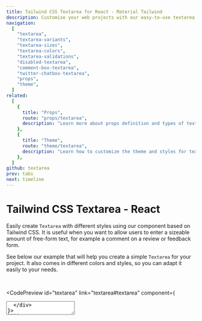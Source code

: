```yaml
---
title: Tailwind CSS Textarea for React - Material Tailwind
description: Customise your web projects with our easy-to-use textarea component for Tailwind CSS and React using Material Design guidelines.
navigation:
  [
    "textarea",
    "textarea-variants",
    "textarea-sizes",
    "textarea-colors",
    "textarea-validations",
    "disabled-textarea",
    "comment-box-textarea",
    "twitter-chatbox-textarea",
    "props",
    "theme",
  ]
related:
  [
    {
      title: "Props",
      route: "props/textarea",
      description: "Learn more about props definition and types of textarea component.",
    },
    {
      title: "Theme",
      route: "theme/textarea",
      description: "Learn how to customize the theme and styles for textarea component.",
    },
  ]
github: textarea
prev: tabs
next: timeline
---
```


# Tailwind CSS Textarea - React

Easily create <Code>Textarea</Code> with different styles using our component based on Tailwind CSS. It is useful when you want to allow users to enter a sizeable amount of free-form text, for example a comment on a review or feedback form.

See below our example that will help you create a simple <Code>Textarea</Code> for your project. It also comes in different colors and styles, so you can adapt it easily to your needs.

<br />

<CodePreview id="textarea" link="textarea#textarea" component={
  <div className="w-96">
    <Textarea label="Message" />
  </div>
}>
```jsx
import { Textarea } from "@material-tailwind/react";

export default function Example() {
  return (
    <div className="w-96">
      <Textarea label="Message" />
    </div>
  );
}
```
</CodePreview>

---

## Textarea Variants

The <Code>Textarea</Code> component comes with 3 different variants that you can change it using the <Code>variant</Code> prop.

<CodePreview id="textarea-variants" link="textarea#textarea-variants" component={
  <div className="flex flex-col w-96 gap-6">
    <Textarea variant="static" label="Static" placeholder="Static" />
    <Textarea variant="standard" label="Standard" />
    <Textarea variant="outlined" label="Outlined" />
  </div>
}>
```jsx
import { Textarea } from "@material-tailwind/react";

export default function Example() {
  return (
    <div className="flex flex-col w-96 gap-6">
      <Textarea variant="static" label="Static" placeholder="Static" />
      <Textarea variant="standard" label="Standard" />
      <Textarea variant="outlined" label="Outlined" />
    </div>
  );
}
```
</CodePreview>

---

## Textarea Sizes

The <Code>Textarea</Code> component comes with 2 different sizes that you can change it using the <Code>size</Code> prop.

<CodePreview id="textarea-sizes" link="textarea#textarea-sizes" component={
  <div className="flex flex-col w-96 gap-6">
    <Textarea size="md" label="Textarea Medium" />
    <Textarea size="lg" label="Textarea Large" />
  </div>
}>
```jsx
import { Textarea } from "@material-tailwind/react";

export default function Example() {
  return (
    <div className="flex flex-col w-96 gap-6">
      <Textarea size="md" label="Textarea Medium" />
      <Textarea size="lg" label="Textarea Large" />
    </div>
  );
}
```
</CodePreview>

---

## Textarea Colors

The <Code>Textarea</Code> component comes with 19 different colors that you can change it using the <Code>color</Code> prop.

<CodePreview id="textarea-colors" link="textarea#textarea-colors" component={
  <div className="flex w-96 flex-col gap-6">
    <Textarea color="blue" label="Textarea Blue" />
    <Textarea color="purple" label="Textarea Purple" />
    <Textarea color="indigo" label="Textarea Indigo" />
    <Textarea color="teal" label="Textarea Teal" />
  </div>
}>
```jsx
import { Textarea } from "@material-tailwind/react";

export default function Example() {
  return (
    <div className="flex w-96 flex-col gap-6">
      <Textarea color="blue" label="Textarea Blue" />
      <Textarea color="purple" label="Textarea Purple" />
      <Textarea color="indigo" label="Textarea Indigo" />
      <Textarea color="teal" label="Textarea Teal" />
    </div>
  );
}
```
</CodePreview>

---

## Textarea Validations

The <Code>Textarea</Code> component comes with error and success states for performing validations.

<CodePreview id="textarea-validations" link="textarea#textarea-validations" component={
  <div className="flex flex-col w-96 gap-6">
    <Textarea label="Textarea Error" error />
    <Textarea label="Textarea Success" success />
  </div>
}>
```jsx
import { Textarea } from "@material-tailwind/react";

export default function Example() {
  return (
    <div className="flex flex-col w-96 gap-6">
      <Textarea label="Textarea Error" error />
      <Textarea label="Textarea Success" success />
    </div>
  );
}
```
</CodePreview>

---

## Disabled Textarea

A <Code>Textarea</Code> could be disabled as well, it will help you to prevent user interactions like click or focus over the <Code>Textarea</Code> component.

<CodePreview id="disabled-textarea" link="textarea#disabled-textarea" component={
  <div className="w-96">
    <Textarea label="Disabled" disabled />
  </div>
}>
```jsx
import { Textarea } from "@material-tailwind/react";

export default function Example() {
  return (
    <div className="w-96">
      <Textarea label="Disabled" disabled />
    </div>
  );
}
```
</CodePreview>

---

## Comment Box Textarea

Use the example below for a comment box that uses <Code>Textarea</Code> component.

<CodePreview id="comment-box-textarea" link="textarea#comment-box-textarea" component={
  <div className="relative w-[32rem]">
    <Textarea variant="static" placeholder="Your Comment" rows={8} />
    <div className="w-full flex justify-between py-1.5">
      <IconButton variant="text" color="blue-gray" size="sm">
        <OutlineIcons.LinkIcon strokeWidth={2} className="w-4 h-4" />
      </IconButton>
      <div className="flex gap-2">
        <Button
          size="sm"
          color="red"
          variant="text"
          className="rounded-md"
        >
          Cancel
        </Button>
        <Button size="sm" className="rounded-md">Post Comment</Button>
      </div>
    </div>
  </div>
}>
```jsx
import { Textarea, Button, IconButton } from "@material-tailwind/react";
import { LinkIcon } from "@heroicons/react/24/outline";

export default function Example() {
  return (
    <div className="relative w-[32rem]">
      <Textarea variant="static" placeholder="Your Comment" rows={8} />
      <div className="w-full flex justify-between py-1.5">
        <IconButton variant="text" color="blue-gray" size="sm">
          <LinkIcon strokeWidth={2} className="w-4 h-4" />
        </IconButton>
        <div className="flex gap-2">
          <Button
            size="sm"
            color="red"
            variant="text"
            className="rounded-md"
          >
            Cancel
          </Button>
          <Button size="sm" className="rounded-md">Post Comment</Button>
        </div>
      </div>
    </div>
  );
}
```
</CodePreview>

---

## Twitter Chatbox Textarea

Use the example below for a chat input that uses <Code>Textarea</Code> component.

<CodePreview id="twitter-chatbox-textarea" link="textarea#twitter-chatbox-textarea" component={
  <div className="bg-blue-500/10 border border-blue-gray-500/20 rounded-[99px] w-full flex flex-row items-center gap-2 p-2">
    <div className="flex">
      <IconButton variant="text" className="rounded-full">
        <OutlineIcons.PhotoIcon strokeWidth={2} className="w-5 h-5" />
      </IconButton>
      <IconButton variant="text" className="rounded-full">
        <OutlineIcons.FaceSmileIcon strokeWidth={2} className="w-5 h-5" />
      </IconButton>
    </div>
    <Textarea
      rows={1}
      resize={true}
      placeholder="Your Message"
      className="min-h-full focus:border-transparent !border-0"
      containerProps={{
        className: "grid h-full"
      }}
      labelProps={{
        className: "before:content-none after:content-none"
      }}
    />
    <div>
      <IconButton variant="text" className="rounded-full">
        <OutlineIcons.PaperAirplaneIcon strokeWidth={2} className="w-5 h-5" />
      </IconButton>
    </div>
  </div>
}>
```jsx
import { Textarea, Button, IconButton } from "@material-tailwind/react";
import { LinkIcon } from "@heroicons/react/24/outline";

export default function Example() {
  return (
    <div className="relative w-[32rem]">
      <Textarea variant="static" placeholder="Your Comment" rows={8} />
      <div className="w-full flex justify-between py-1.5">
        <IconButton variant="text" color="blue-gray" size="sm">
          <LinkIcon strokeWidth={2} className="w-4 h-4" />
        </IconButton>
        <div className="flex gap-2">
          <Button
            size="sm"
            color="red"
            variant="text"
            className="rounded-md"
          >
            Cancel
          </Button>
          <Button size="sm" className="rounded-md">Post Comment</Button>
        </div>
      </div>
    </div>
  );
}
```
</CodePreview>

<span id="props" className="scroll-mt-48" />
<span id="theme" className="scroll-mt-48" />
